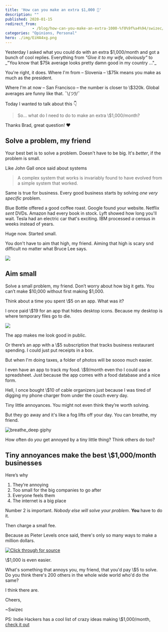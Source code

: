 ```yaml
---
title: 'How can you make an extra $1,000 🤔'
description: ""
published: 2020-01-15
redirect_from: 
            - /blog/how-can-you-make-an-extra-1000-%f0%9f%a4%94/swizec/9285
categories: "Opinions, Personal"
hero: ./img/EiHA4xg.png
---
```


Yesterday I asked what you could do with an extra $1,000/month and got a bunch of cool replies. Everything from _"Give it to my wife, obviously"_ to \_"You know that $75k average looks pretty damn good in my country ..."\_

You're right, it does. Where I'm from – Slovenia – \\$75k means you make as much as the president.

Where I'm at now – San Francisco – the number is closer to \\$320k. Global averages are funny like that. ¯\\_(ツ)_/¯

Today I wanted to talk about this 👇

> So... what do I need to do to make an extra \\$1,000/month?

Thanks Brad, great question! ❤️

## Solve a problem, my friend

Your best bet is to solve a problem. Doesn't have to be big. It's _better_, if the problem is small.

Like John Gall once said about systems

> A complex system that works is invariably found to have evolved from a simple system that worked.

Same is true for business. Every good business starts by solving _one very specific_ problem.

Blue Bottle offered a good coffee roast. Google found your website. Netflix _sent_ DVDs. Amazon had every book in stock. Lyft showed how long you'll wait. Tesla had an electric car that's exciting. IBM processed _a_ census in weeks instead of years.

Huge now. Started small.

You don't have to aim that high, my friend. Aiming that high is scary snd difficult no matter what Bruce Lee says.

![](./img/EiHA4xg.png)

## Aim small

Solve a small problem, my friend. Don’t worry about how big it gets. You can’t make $10,000 without first making $1,000.

Think about a time you spent \\$5 on an app. What was it?

I once paid \\$19 for an app that hides desktop icons. Because my desktop is where temporary files go to die.

![](./img/zaYUNtQ.png)

The app makes me look good in public.

Or there’s an app with a \\$5 subscription that tracks business restaurant spending. I could just put receipts in a box.

But when I'm doing taxes, a folder of photos will be soooo much easier.

I even have an app to track my food. \\$9/month even tho I could use a spreadsheet. Just because the app comes with a food database and a nice form.

Hell, I once bought \\$10 of cable organizers just because I was tired of digging my phone charger from under the couch every day.

Tiny little annoyances. You might not even think they’re worth solving.

But they go away and it's like a fog lifts off your day. You can breathe, my friend.

![breathe_deep giphy](./img/media-3iDvcw853wUbAeD6tQ-giphy.gif)

How often do _you_ get annoyed by a tiny little thing? Think others do too?

## Tiny annoyances make the best \\$1,000/month businesses

Here’s why

1.  They’re annoying
2.  Too small for the big companies to go after
3.  Everyone feels them
4.  The internet is a big place

Number 2 is important. _Nobody else will solve your problem_. **You** have to do it.

Then charge a small fee.

Because as Pieter Levels once said, there's only so many ways to make a million dollars.

[![Click through for source](./img/techletter.app-screenshot-1579108668109.png)](https://twitter.com/levelsio/status/850666099817328640)

\\$1,000 is even easier.

What's something that annoys you, my friend, that you'd pay \\$5 to solve. Do you think there's 200 others in the whole wide world who'd do the same?

I think there are.

Cheers,

~Swizec

PS: Indie Hackers has a cool list of crazy ideas making \\$1,000/month, [check it out](https://www.indiehackers.com/products?maxRevenue=1000&minRevenue=1000)
